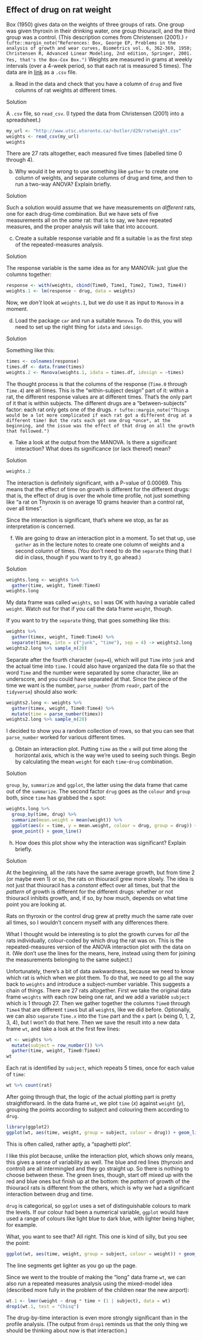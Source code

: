 ##  Effect of drug on rat weight


 Box (1950) gives data on the weights of three groups of
rats. One group was given thyroxin in their drinking water, one group
thiouracil, and the third group was a control. (This description comes
from Christensen (2001).)
`r tufte::margin_note("References: Box, George EP, Problems in the analysis of growth and wear curves, Biometrics vol. 6, 362-369, 1950; Christensen R, Advanced Linear Modeling, 2nd edition, Springer, 2001. Yes, that's the Box-Cox Box.")`
Weights are measured in
grams at weekly intervals (over a 4-week period, so that each rat is
measured 5 times). The data are in
[link](http://www.utsc.utoronto.ca/~butler/d29/ratweight.csv) as a
`.csv` file.



(a) Read in the data and check that you have a column of
`drug` and five columns of rat weights at different times.
 
Solution


A `.csv` file, so `read_csv`. (I typed the data from
Christensen (2001) into a spreadsheet.)
```r
my_url <- "http://www.utsc.utoronto.ca/~butler/d29/ratweight.csv"
weights <- read_csv(my_url)
weights
```

   

There are 27 rats altogether, each measured five times (labelled time
0 through 4). 
 

(b) Why would it be *wrong* to use something like
`gather` to create one column of weights, and separate
columns of drug and time, and then to run a two-way ANOVA? Explain briefly.
 
Solution


Such a solution would assume that we have measurements on
*different* rats, one for each drug-time combination. But we
have sets of five measurements all on the *same* rat: that is
to say, we have repeated measures, and the proper analysis will
take that into account.
 

(c) Create a suitable response variable and fit a suitable
`lm` as the first step of the repeated-measures analysis.
 
Solution


The response variable is the same idea as for any MANOVA: just
glue the columns together:
```r
response <- with(weights, cbind(Time0, Time1, Time2, Time3, Time4))
weights.1 <- lm(response ~ drug, data = weights)
```

     

Now, we *don't* look at `weights.1`, but we *do* use
it as input to `Manova` in a moment.
 

(d) Load the package `car` and run a suitable
`Manova`. To do this, you will need to set up the right thing
for `idata` and `idesign`.
 
Solution


Something like this:
```r
times <- colnames(response)
times.df <- data.frame(times)
weights.2 <- Manova(weights.1, idata = times.df, idesign = ~times)
```

     

The thought process is that the columns of the response
(`Time.0` through `Time.4`) are all times. This is the
"within-subject design" part of it: within a rat, the different
response values are at different times. That's the only part of it
that is within subjects. The different drugs are a
"between-subjects" factor: each rat only gets one of the
drugs.
`r tufte::margin_note("Things would be a lot more complicated if each rat got a different drug at a different time! But the rats each got one drug *once*, at the beginning, and the issue was the effect of that drug on all the growth that followed.")`
 

(e) Take a look at the output from the MANOVA. Is there a
significant interaction? What does its significance (or lack
thereof) mean?
 
Solution


```r
weights.2
```

     

The interaction is definitely significant, with a P-value of
0.00069. This means that the effect of time on growth is different for
the different drugs: that is, the effect of drug is over the whole
time profile, not just something like 
"a rat on Thyroxin is on average 10 grams heavier than a control rat, over all times".

Since the interaction is significant, that's where we stop, as far as
interpretation is concerned.
 

(f) We are going to draw an interaction plot in a moment. To
set that up, use `gather` as in the lecture notes to create
one column of weights and a second column of times. (You don't
need to do the `separate` thing that I did in class, though
if you want to try it, go ahead.)
 
Solution


```r
weights.long <- weights %>%
  gather(time, weight, Time0:Time4)
weights.long
```

     

My data frame was called `weights`, so I was OK with having a
variable called `weight`. Watch out for that if you call the
data frame `weight`, though.

If you want to try the `separate` thing, that goes something
like this:

```r
weights %>%
  gather(timex, weight, Time0:Time4) %>%
  separate(timex, into = c("junk", "time"), sep = 4) -> weights2.long
weights2.long %>% sample_n(20)
```

 

Separate after the fourth character (`sep=4`), which will put
`Time` into `junk` and the actual time into
`time`. I could also have organized the data file so that the
word `Time` and the number were separated by some character,
like an underscore, and you could have separated at that.
Since the piece of the time we want is the number,
`parse_number` (from `readr`, part of the
`tidyverse`) should also work:

```r
weights2.long <- weights %>%
  gather(timex, weight, Time0:Time4) %>%
  mutate(time = parse_number(timex))
weights2.long %>% sample_n(20)
```

 

I decided to show you a random collection of rows, so that you can see
that `parse_number` worked for various different times. 
 

(g) Obtain an interaction plot. Putting `time` as the
`x` will put time along the horizontal axis, which is the
way we're used to seeing such things. Begin by calculating the mean
`weight` for each `time`-`drug` combination.
 
Solution


`group_by`, `summarize` and `ggplot`, the
latter using the data frame that came out of the
`summarize`. The second factor `drug` goes as the
`colour` and `group` both, since `time` has
grabbed the `x` spot:
```r
weights.long %>%
  group_by(time, drug) %>%
  summarize(mean.weight = mean(weight)) %>%
  ggplot(aes(x = time, y = mean.weight, colour = drug, group = drug)) +
  geom_point() + geom_line()
```

       
 

(h) How does this plot show why the interaction was
significant? Explain briefly.
 
Solution


At the beginning, all the rats have the same average growth, but
from time 2 (or maybe even 1) or so, the rats on thiouracil
grew more slowly. The idea is not just that thiouracil has a
*constant* effect over all times, but that the *pattern*
of growth is different for the different drugs: whether or not
thiouracil inhibits growth, and, if so, by how much, depends on
what time point you are looking at.

Rats on thyroxin or the control drug grew at pretty much the same
rate over all times, so I wouldn't concern myself with any
differences there.

What I thought would be interesting is to plot the growth curves for
*all* the rats individually, colour-coded by which drug the rat
was on. This is the repeated-measures version of the ANOVA interaction
plot with the data on it. (We don't use the lines for the means, here,
instead using them for joining the measurements belonging to the same
subject.)

Unfortunately, there's a bit of data awkwardness, because we need
to know which rat is which when we plot them. To do that, we need
to go all the way back to `weights` and introduce a
subject-number variable. This suggests a chain of
things. There are 27 rats altogether. First we take the original
data frame `weights` with each row being one rat, and we
add a variable `subject` which is 1 through 27. Then we
gather together the columns `Time0` through
`Time4` that are different `time`s but all
`weight`s, like we did before. Optionally, we can also
`separate` `Time.x` into the `Time` part and
the `x` part (`x` being 0, 1, 2, 3, 4), but I won't
do that here. Then we save the result into a new data frame
`wt`, and take a look at the first few lines:

```r
wt <- weights %>%
  mutate(subject = row_number()) %>%
  gather(time, weight, Time0:Time4)
wt
```

  
Each rat is identified by `subject`, which repeats 5 times,
once for each value of `time`:

```r
wt %>% count(rat)
```

 

After going through that, the logic of the actual plotting part is
pretty straightforward. In the data frame `wt`, we plot
`time` ($x$) against `weight` ($y$), grouping the points
according to subject and colouring them according to
`drug`. 
```r
library(ggplot2)
ggplot(wt, aes(time, weight, group = subject, colour = drug)) + geom_line()
```

 

This is often called, rather aptly, a "spaghetti plot".

I like this plot because, unlike the interaction plot, which shows
only means, this gives a sense of variability as well. The blue and
red lines (thyroxin and control) are all intermingled and they go
straight up. So there is nothing to choose between these. The green
lines, though, start off mixed up with the red and blue ones but
finish up at the bottom: the *pattern* of growth of the
thiouracil rats is different from the others, which is why we had a
significant interaction between drug and time.

`drug` is categorical, so `ggplot`
uses a set of distinguishable colours to mark the levels. If our
colour had been a numerical variable, `ggplot` would have used
a range of colours like light blue to dark blue, with lighter being
higher, for example.

What, you want to see that? All right. This one is kind of silly, but
you see the point:

```r
ggplot(wt, aes(time, weight, group = subject, colour = weight)) + geom_line()
```

 

The line segments get lighter as you go up the page.

Since we went to the trouble of making the "long" data frame
`wt`, we can also run a repeated measures analysis using the
mixed-model idea (described more fully in the problem of the children
near the new airport):

```r
wt.1 <- lmer(weight ~ drug * time + (1 | subject), data = wt)
drop1(wt.1, test = "Chisq")
```

 

The drug-by-time interaction is even more strongly significant than in
the profile analysis. (The output from `drop1` reminds us that
the only thing we should be thinking about now is that interaction.)
 


